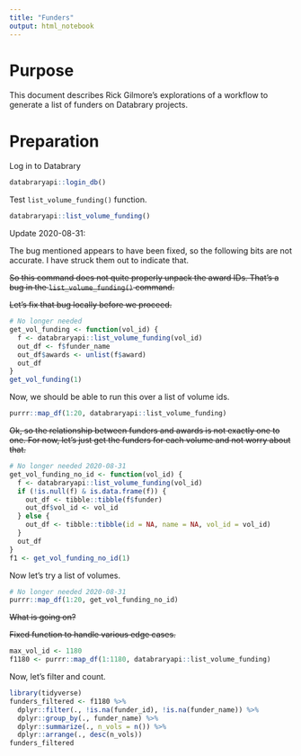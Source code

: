 ```yaml
---
title: "Funders"
output: html_notebook
---
```


# Purpose

This document describes Rick Gilmore's explorations of a workflow to generate a list of funders on Databrary projects.

# Preparation

Log in to Databrary

```r
databraryapi::login_db()
```

Test `list_volume_funding()` function.

```r
databraryapi::list_volume_funding()
```

Update 2020-08-31:

The bug mentioned appears to have been fixed, so the following bits are not accurate.
I have struck them out to indicate that.

~~So this command does not quite properly unpack the award IDs. That's a bug in the `list_volume_funding()` command.~~

~~Let's fix that bug locally before we proceed.~~

```r
# No longer needed
get_vol_funding <- function(vol_id) {
  f <- databraryapi::list_volume_funding(vol_id)
  out_df <- f$funder_name
  out_df$awards <- unlist(f$award)
  out_df
}
get_vol_funding(1)
```

Now, we should be able to run this over a list of volume ids.

```r
purrr::map_df(1:20, databraryapi::list_volume_funding)
```

~~Ok, so the relationship between funders and awards is not exactly one to one. 
For now, let's just get the funders for each volume and not worry about that.~~

```r
# No longer needed 2020-08-31
get_vol_funding_no_id <- function(vol_id) {
  f <- databraryapi::list_volume_funding(vol_id)
  if (!is.null(f) & is.data.frame(f)) {
    out_df <- tibble::tibble(f$funder)
    out_df$vol_id <- vol_id
  } else {
    out_df <- tibble::tibble(id = NA, name = NA, vol_id = vol_id)
  }
  out_df
}
f1 <- get_vol_funding_no_id(1)
```

Now let's try a list of volumes.

```r
# No longer needed 2020-08-31
purrr::map_df(1:20, get_vol_funding_no_id)
```

~~What is going on?~~

~~Fixed function to handle various edge cases.~~

```r
max_vol_id <- 1180
f1180 <- purrr::map_df(1:1180, databraryapi::list_volume_funding)
```

Now, let's filter and count.

```r
library(tidyverse)
funders_filtered <- f1180 %>%
  dplyr::filter(., !is.na(funder_id), !is.na(funder_name)) %>%
  dplyr::group_by(., funder_name) %>%
  dplyr::summarize(., n_vols = n()) %>%
  dplyr::arrange(., desc(n_vols))
funders_filtered
```


